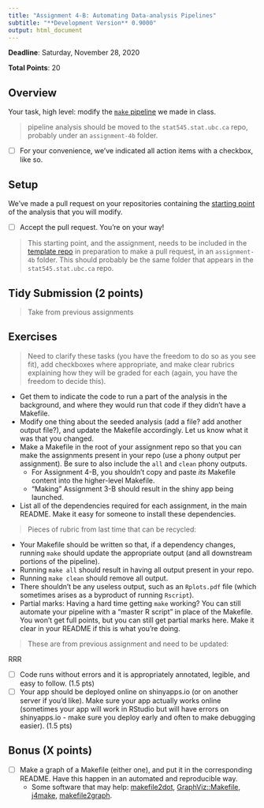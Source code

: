 ```yaml
---
title: "Assignment 4-B: Automating Data-analysis Pipelines"
subtitle: "**Development Version** 0.9000" 
output: html_document
---
```


__Deadline__: Saturday, November 28, 2020

__Total Points__: 20


## Overview

Your task, high level: modify the [`make` pipeline](http://stat545.com/automation04_make-activity.html) we made in class.

> pipeline analysis should be moved to the `stat545.stat.ubc.ca` repo, probably under an `assignment-4b` folder. 

- [ ] For your convenience, we've indicated all action items with a checkbox, like so.

## Setup

We've made a pull request on your repositories containing the [starting point](https://github.com/STAT545-UBC/make-activity) of the analysis that you will modify.

- [ ] Accept the pull request. You're on your way!

> This starting point, and the assignment, needs to be included in the [template repo](https://github.com/stat545ubc-2020/template-545b-assignments) in preparation to make a pull request, in an `assignment-4b` folder. This should probably be the same folder that appears in the `stat545.stat.ubc.ca` repo.

## Tidy Submission (2 points)

> Take from previous assignments

## Exercises

> Need to clarify these tasks (you have the freedom to do so as you see fit), add checkboxes where appropriate, and make clear rubrics explaining how they will be graded for each (again, you have the freedom to decide this).

- Get them to indicate the code to run a part of the analysis in the background, and where they would run that code if they didn't have a Makefile. 
- Modify one thing about the seeded analysis (add a file? add another output file?), and update the Makefile accordingly. Let us know what it was that you changed. 
- Make a Makefile in the root of your assignment repo so that you can make the assignments present in your repo (use a phony output per assignment). Be sure to also include the `all` and `clean` phony outputs. 
  - For Assignment 4-B, you shouldn't copy and paste _its_ Makefile content into the higher-level Makefile.
  - "Making" Assignment 3-B should result in the shiny app being launched.
- List all of the dependencies required for each assignment, in the main README. Make it easy for someone to install these dependencies.

> Pieces of rubric from last time that can be recycled:

- Your Makefile should be written so that, if a dependency changes, running `make` should update the appropriate output (and all downstream portions of the pipeline).
- Running `make all` should result in having all output present in your repo.
- Running `make clean` should remove all output. 
- There shouldn't be any useless output, such as an `Rplots.pdf` file (which sometimes arises as a byproduct of running `Rscript`).
- Partial marks: Having a hard time getting `make` working? You can still automate your pipeline with a "master R script" in place of the Makefile. You won't get full points, but you can still get partial marks here. Make it clear in your README if this is what you're doing.

> These are from previous assignment and need to be updated:

RRR

- [ ] Code runs without errors and it is appropriately annotated, legible, and easy to follow. (1.5 pts)
- [ ] Your app should be deployed online on shinyapps.io (or on another server if you’d like). Make sure your app actually works online (sometimes your app will work in RStudio but will have errors on shinyapps.io - make sure you deploy early and often to make debugging easier). (1.5 pts)


## Bonus (X points)

- [ ] Make a graph of a Makefile (either one), and put it in the corresponding README. Have this happen in an automated and reproducible way.
	- Some software that may help: [makefile2dot](https://github.com/vak/makefile2dot), [GraphViz::Makefile](https://metacpan.org/pod/GraphViz::Makefile), [j4make](https://github.com/lindenb/j4make), [makefile2graph](https://github.com/lindenb/makefile2graph).
